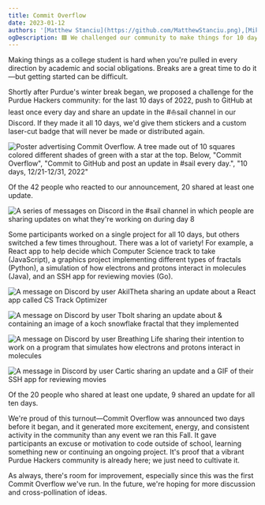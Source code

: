 ```yaml
---
title: Commit Overflow
date: 2023-01-12
authors: '[Matthew Stanciu](https://github.com/MatthewStanciu.png),[Mikail Khan](https://github.com/mkhan45.png)'
ogDescription: 🟩 We challenged our community to make things for 10 days over winter break.
---
```


Making things as a college student is hard when you're pulled in every direction by academic and social obligations. Breaks are a great time to do it—but getting started can be difficult.

Shortly after Purdue's winter break began, we proposed a challenge for the Purdue Hackers community: for the last 10 days of 2022, push to GitHub at least once every day and share an update in the <span className="px-1 bg-discord-vibrant text-white rounded font-main">#⛵️sail</span> channel in our Discord. If they made it all 10 days, we'd give them stickers and a custom laser-cut badge that will never be made or distributed again.

![Poster advertising Commit Overflow. A tree made out of 10 squares colored different shades of green with a star at the top. Below, "Commit Overflow", "Commit to GitHub and post an update in #sail every day.", "10 days, 12/21-12/31, 2022"](/posts/commit-overflow-2022/poster.png)

Of the 42 people who reacted to our announcement, 20 shared at least one update.

![A series of messages on Discord in the #sail channel in which people are sharing updates on what they're working on during day 8](/posts/commit-overflow-2022/messages.png)

Some participants worked on a single project for all 10 days, but others switched a few times throughout. There was a lot of variety! For example, a React app to help decide which Computer Science track to take (JavaScript), a graphics project implementing different types of fractals (Python), a simulation of how electrons and protons interact in molecules (Java), and an SSH app for reviewing movies (Go).

<div className="grid grid-cols-2 gap-2">

![A message on Discord by user AkilTheta sharing an update about a React app called CS Track Optimizer](/posts/commit-overflow-2022/cs-track-optimizer.png)

![A message on Discord by user Tbolt sharing an update about & containing an image of a koch snowflake fractal that they implemented](/posts/commit-overflow-2022/koch-snowflake.png)

![A message on Discord by user Breathing Life sharing their intention to work on a program that simulates how electrons and protons interact in molecules](/posts/commit-overflow-2022/virtual-reaction.png)

![A message in Discord by user Cartic sharing an update and a GIF of their SSH app for reviewing movies](/posts/commit-overflow-2022/review-ssh.png)

</div>

Of the 20 people who shared at least one update, 9 shared an update for all ten days.

We're proud of this turnout—Commit Overflow was announced two days before it began, and it generated more excitement, energy, and consistent activity in the community than any event we ran this Fall. It gave participants an excuse or motivation to code outside of school, learning something new or continuing an ongoing project. It's proof that a vibrant Purdue Hackers community is already here; we just need to cultivate it.

As always, there's room for improvement, especially since this was the first Commit Overflow we've run. In the future, we're hoping for more discussion and cross-pollination of ideas.
